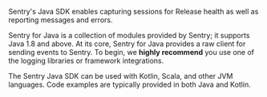 <Alert>

Sentry's Java SDK enables capturing sessions for Release health as well as reporting messages and errors.

Sentry for Java is a collection of modules provided by Sentry; it supports Java 1.8 and above. At its core, Sentry for Java provides a raw client for sending events to Sentry. To begin, we **highly recommend** you use one of the logging libraries or framework integrations.

</Alert>

The Sentry Java SDK can be used with Kotlin, Scala, and other JVM languages. Code examples are typically provided in both Java and Kotlin.
